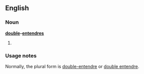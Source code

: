 ==English==

===Noun===
'''[[double]]-[[entendre]]s'''

# {{context|nonstandard|lang=en}} {{alternative spelling of|double entendres}}

===Usage notes===
Normally, the plural form is [[double-entendre]] or [[double entendre]].